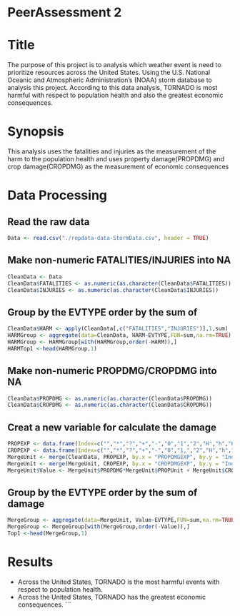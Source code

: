 # PeerAssessment 2
# Title
The purpose of this project is to analysis which weather event is need to prioritize resources across the United States.
Using the U.S. National Oceanic and Atmospheric Administration's (NOAA) storm database to analysis this project.
According to this data analysis, TORNADO is most harmful with respect to population health and also the greatest economic consequences.

# Synopsis
This analysis uses the fatalities and injuries as the measurement of the harm to the population health
and uses property damage(PROPDMG) and crop damage(CROPDMG) as the measurement of economic consequences

# Data Processing

## Read the raw data
```r
Data <- read.csv("./repdata-data-StormData.csv", header = TRUE)
```
## Make non-numeric FATALITIES/INJURIES into NA
```r
CleanData <- Data
CleanData$FATALITIES <- as.numeric(as.character(CleanData$FATALITIES))
CleanData$INJURIES <- as.numeric(as.character(CleanData$INJURIES))
```
## Group by the EVTYPE order by the sum of 
```r
CleanData$HARM <- apply(CleanData[,c("FATALITIES","INJURIES")],1,sum)
HARMGroup <- aggregate(data=CleanData, HARM~EVTYPE,FUN=sum,na.rm=TRUE)
HARMGroup <- HARMGroup[with(HARMGroup,order(-HARM)),]
HARMTop1 <-head(HARMGroup,1)
```

##  Make non-numeric PROPDMG/CROPDMG into NA
```r
CleanData$PROPDMG <- as.numeric(as.character(CleanData$PROPDMG))
CleanData$CROPDMG <- as.numeric(as.character(CleanData$CROPDMG))
```
## Creat a new variable for calculate the damage  
```r
PROPEXP <- data.frame(Index=c("","*","?","+","-","0","1","2","H","h","K","k","M","m","B","b"),PROPUnit=c(0,0,0,0,0,1,10,10^2,10^2,10^2,10^3,10^3,10^6,10^6,10^9,10^9))
CROPEXP <- data.frame(Index=c("","*","?","+","-","0","1,","2","H","h","K","k","M","m","B","b"),CROPUnit=c(0,0,0,0,0,1,10,10^2,10^2,10^2,10^3,10^3,10^6,10^6,10^9,10^9))
MergeUnit <- merge(CleanData, PROPEXP, by.x = "PROPDMGEXP", by.y = "Index",all.x=TRUE)
MergeUnit <- merge(MergeUnit, CROPEXP, by.x = "CROPDMGEXP", by.y = "Index",all.x=TRUE)
MergeUnit$Value <- MergeUnit$PROPDMG*MergeUnit$PROPUnit + MergeUnit$CROPDMG*MergeUnit$CROPUnit
```

## Group by the EVTYPE order by the sum of damage
```r
MergeGroup <- aggregate(data=MergeUnit, Value~EVTYPE,FUN=sum,na.rm=TRUE)
MergeGroup <- MergeGroup[with(MergeGroup,order(-Value)),]
Top1 <-head(MergeGroup,1)
```

# Results
* Across the United States, TORNADO is the most harmful events with respect to population health.
* Across the United States, TORNADO has the greatest economic consequences.
```
